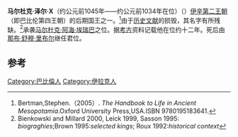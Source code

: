 {{Infobox Monarch
| name           = 马尔杜克·泽尔·X
| title          = [[美索不达米亚王朝表|美索不达米亚王朝表]]、[[伊辛|伊辛]]国王
| image          = 
| image_size     = 
| caption        =
| reign          = 约前1045年—约前1034年前后在位（低年表）
| date of birth  = 
| place of birth = 
| date of death  = 约前1034年前后（低年表）
| place of death = 
| predecessor    = [[马尔杜克·阿海·埃瑞巴|马尔杜克·阿海·埃瑞巴]]
| successor      = [[那布·舒穆·里布尔|那布·舒穆·里布尔]]
}}

'''马尔杜克·泽尔·X'''（约公元前1045年——约公元前1034年在位）（{{lang-en|Marduk-zer-X}}）[[伊辛第二王朝|伊辛第二王朝]]（即巴比伦第四王朝）的后期国王之一。<ref>Bertman,Stephen.（2005）. ''The Handbook to Life in Ancient Mesopotamia''.Oxford University Press,USA.ISBN 9780195183641.</ref>由于[[历史|历史]][[文献|文献]]的损毁，其名字有所残缺。<ref>Bienkowski and Millard 2000, Leick 1999, Sasson 1995: ''biograghies'';Brown 1995:''selected kings''; Roux 1992:''historical context''</ref>承袭[[马尔杜克·阿海·埃瑞巴|马尔杜克·阿海·埃瑞巴]]之位。据[[考古|考古]]资料记载他在位约十二年。死后由[[那布·舒穆·里布尔|那布·舒穆·里布尔]]继任君位。

==参考==
{{reflist}}

{{leader|[[马尔杜克·阿海·埃瑞巴|马尔杜克·阿海·埃瑞巴]]|[[美索不达米亚王朝表|美索不达米亚王朝表]]|[[那布·舒穆·里布尔|那布·舒穆·里布尔]]}}
{{巴比伦君主}}

[[Category:巴比倫人|Category:巴比倫人]]
[[Category:伊拉克人|Category:伊拉克人]]
